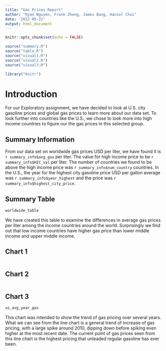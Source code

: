```yaml
---
title: "Gas Prices Report"
author: "Ryan Nguyen, Frank Zheng, James Bang, Hansol Choi"
date: '2022-05-22'
output: html_document
---
```


```r
knitr::opts_chunk$set(echo = FALSE)

source("summary.R")
source("table.R")
source("visual1.R")
source("visual2.R")
source("visual3.R")

library("knitr")
```

# Introduction

For our Exploratory assignment, we have decided to look at U.S. city gasoline prices and global gas prices to learn more about our data set. To look further into countries like the U.S., we chose to look more into high income countries to figure our the gas prices in this selected group.

## Summary Information

From our data set on worldwide gas prices USD per liter, we have found it is `r summary_info$avg_gas` per liter. The value for high income price to be `r summary_info$HIC_val` per liter. The number of countries we found to be above the high income price was `r summary_info$num_country` countries. In the U.S., the year for the highest city gasoline price USD per gallon average was `r summary_info$year_highest` and the price was `r summary_info$highest_city_price`.

## Summary Table

```r
worldwide_table
```

We have created this table to examine the differences in average gas prices per liter among the income countries around the world. Surprisingly we find out that low income countries have higher gas price than lower middle income and upper middle income.

## Chart 1
```r

```
## Chart 2
```r

```
## Chart 3
```r
us_avg_year_gas
```
This chart was intended to show the trend of gas pricing over several years. What we can see from the line chart is a general trend of increase of gas pricing, with a large spike around 2010, dipping down before spiking even higher at the most recent date. The current point of gas prices seen from this line chart is the highest pricing that unleaded regular gasoline has ever been.

